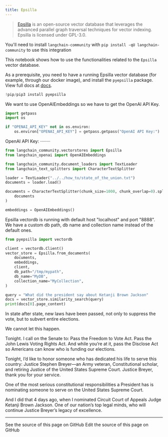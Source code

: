 ```yaml
---
title: Epsilla
---
```


>[Epsilla](https://www.epsilla.com) is an open-source vector database that leverages the advanced parallel graph traversal techniques for vector indexing. Epsilla is licensed under GPL-3.0.

You'll need to install `langchain-community` with `pip install -qU langchain-community` to use this integration

This notebook shows how to use the functionalities related to the `Epsilla` vector database.

As a prerequisite, you need to have a running Epsilla vector database (for example, through our docker image), and install the `pyepsilla` package. View full docs at [docs](https://epsilla-inc.gitbook.io/epsilladb/quick-start).

```python
!pip/pip3 install pyepsilla
```

We want to use OpenAIEmbeddings so we have to get the OpenAI API Key.

```python
import getpass
import os

if "OPENAI_API_KEY" not in os.environ:
    os.environ["OPENAI_API_KEY"] = getpass.getpass("OpenAI API Key:")
```

OpenAI API Key: ········

```python
from langchain_community.vectorstores import Epsilla
from langchain_openai import OpenAIEmbeddings
```

```python
from langchain_community.document_loaders import TextLoader
from langchain_text_splitters import CharacterTextSplitter

loader = TextLoader("../../how_to/state_of_the_union.txt")
documents = loader.load()

documents = CharacterTextSplitter(chunk_size=1000, chunk_overlap=0).split_documents(
    documents
)

embeddings = OpenAIEmbeddings()
```

Epsilla vectordb is running with default host "localhost" and port "8888". We have a custom db path, db name and collection name instead of the default ones.

```python
from pyepsilla import vectordb

client = vectordb.Client()
vector_store = Epsilla.from_documents(
    documents,
    embeddings,
    client,
    db_path="/tmp/mypath",
    db_name="MyDB",
    collection_name="MyCollection",
)
```

```python
query = "What did the president say about Ketanji Brown Jackson"
docs = vector_store.similarity_search(query)
print(docs[0].page_content)
```

In state after state, new laws have been passed, not only to suppress the vote, but to subvert entire elections.

We cannot let this happen.

Tonight. I call on the Senate to: Pass the Freedom to Vote Act. Pass the John Lewis Voting Rights Act. And while you’re at it, pass the Disclose Act so Americans can know who is funding our elections.

Tonight, I’d like to honor someone who has dedicated his life to serve this country: Justice Stephen Breyer—an Army veteran, Constitutional scholar, and retiring Justice of the United States Supreme Court. Justice Breyer, thank you for your service.

One of the most serious constitutional responsibilities a President has is nominating someone to serve on the United States Supreme Court.

And I did that 4 days ago, when I nominated Circuit Court of Appeals Judge Ketanji Brown Jackson. One of our nation’s top legal minds, who will continue Justice Breyer’s legacy of excellence.

---

<CardGroup cols={2}>
  <Card title="View Source" icon="eye" href="https://github.com/langchain-ai/docs/blob/main/src/oss/python/integrations/vectorstores/epsilla.mdx">
    See the source of this page on GitHub
  </Card>
  <Card title="Edit Source" icon="pen-to-square" href="https://github.com/langchain-ai/docs/edit/main/src/oss/python/integrations/vectorstores/epsilla.mdx">
    Edit the source of this page on GitHub
  </Card>
</CardGroup>
